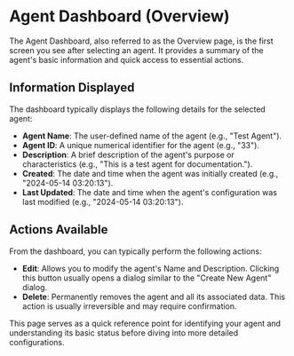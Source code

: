 # Agent Dashboard (Overview)

The Agent Dashboard, also referred to as the Overview page, is the first screen you see after selecting an agent. It provides a summary of the agent's basic information and quick access to essential actions.

## Information Displayed

The dashboard typically displays the following details for the selected agent:

- **Agent Name**: The user-defined name of the agent (e.g., "Test Agent").
- **Agent ID**: A unique numerical identifier for the agent (e.g., "33").
- **Description**: A brief description of the agent's purpose or characteristics (e.g., "This is a test agent for documentation.").
- **Created**: The date and time when the agent was initially created (e.g., "2024-05-14 03:20:13").
- **Last Updated**: The date and time when the agent's configuration was last modified (e.g., "2024-05-14 03:20:13").

## Actions Available

From the dashboard, you can typically perform the following actions:

- **Edit**: Allows you to modify the agent's Name and Description. Clicking this button usually opens a dialog similar to the "Create New Agent" dialog.
- **Delete**: Permanently removes the agent and all its associated data. This action is usually irreversible and may require confirmation.

This page serves as a quick reference point for identifying your agent and understanding its basic status before diving into more detailed configurations.
